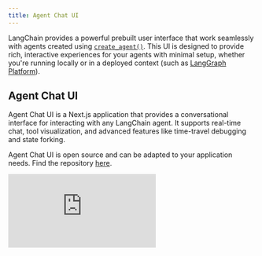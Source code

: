 ```yaml
---
title: Agent Chat UI
---
```



<AlphaCallout />

LangChain provides a powerful prebuilt user interface that work seamlessly with agents created using [`create_agent()`](./langchain-agents). This UI is designed to provide rich, interactive experiences for your agents with minimal setup, whether you're running locally or in a deployed context (such as [LangGraph Platform](https://www.langchain.com/langgraph-platform)).

## Agent Chat UI

Agent Chat UI is a Next.js application that provides a conversational interface for interacting with any LangChain agent. It supports real-time chat, tool visualization, and advanced features like time-travel debugging and state forking.

Agent Chat UI is open source and can be adapted to your application needs. Find the repository [here](https://github.com/langchain-ai/agent-chat-ui).

<Frame>
<iframe
  className="w-full aspect-video rounded-xl"
  src="https://www.youtube.com/embed/lInrwVnZ83o?si=Uw66mPtCERJm0EjU"
  title="Agent Chat UI"
  frameBorder="0"
  allow="accelerometer; autoplay; clipboard-write; encrypted-media; gyroscope; picture-in-picture"
  allowFullScreen
/>
</Frame>

### Features

<Accordion title="Tool visualization">
Studio automatically renders tool calls and results in an intuitive interface.
<Frame>
![Tool visualization in Studio](/oss/images/studio_tools.gif)
</Frame>
</Accordion>

<Accordion title="Time-travel debugging">
Navigate through conversation history and fork from any point
<Frame>
![Time-travel debugging in Studio](/oss/images/studio_fork.gif)
</Frame>
</Accordion>

<Accordion title="State inspection">
View and modify agent state at any point during execution
<Frame>
![State inspection in Studio](/oss/images/studio_state.gif)
</Frame>
</Accordion>

<Accordion title="Human-in-the-loop">
Built-in support for reviewing and responding to agent requests
<Frame>
![Human-in-the-Loop in Studio](/oss/images/studio_hitl.gif)
</Frame>
</Accordion>

### Quick start

The fastest way to get started is using the hosted version:

1. **Visit [Agent Chat UI](https://agentchat.vercel.app)**
2. **Connect your agent** by entering your deployment URL or local server address
3. **Start chatting** - the UI will automatically detect and render tool calls and interrupts

### Local development

For customization or local development, you can run Agent Chat UI locally:

<CodeGroup>
```bash Using npx
# Create a new Agent Chat UI project
npx create-agent-chat-app my-chat-ui
cd my-chat-ui

# Install dependencies and start
pnpm install
pnpm dev
```
```bash Clone repository
```bash
# Clone the repository
git clone https://github.com/langchain-ai/agent-chat-ui.git
cd agent-chat-ui

# Install dependencies and start
pnpm install
pnpm dev
```
</CodeGroup>

### Connect to your agent

Agent Chat UI can connect to both [local](./langchain-studio#setup-local-langgraph-server) and [deployed agents](./langchain-deploy). 

After starting Agent Chat UI, you'll need to configure it to connect to your agent:

1. **Graph ID**: Enter your graph name (find this under `graphs` in your `langgraph.json` file)
2. **Deployment URL**: Your LangGraph server's endpoint (e.g., `http://localhost:2024` for local development, or your deployed agent's URL)
3. **LangSmith API key (optional)**: Add your LangSmith API key (not required if you're using a local LangGraph server)

Once configured, Agent Chat UI will automatically fetch and display any interrupted threads from your agent.

<Tip>
  Agent Chat UI has out-of-the-box support for rendering tool calls and tool result messages. To customize what messages are shown, see [Hiding Messages in the Chat](https://github.com/langchain-ai/agent-chat-ui?tab=readme-ov-file#hiding-messages-in-the-chat).
</Tip>
